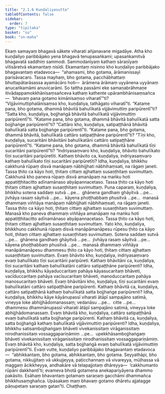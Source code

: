 ```yaml
---
title: "2.1.6 Kuṇḍaliyasutta"
tableOfContents: false
sidebar:
  order: 7
type: "tipitaka"
basket: "su"
book: "sn-maha"
---
```



<DynamicBreadcrumb />

<Division number="187" book="sn-maha">

<Paragraph number="399" book="sn-maha">
Ekaṃ samayaṃ bhagavā sākete viharati añjanavane migadāye. Atha kho kuṇḍaliyo paribbājako yena bhagavā tenupasaṅkami; upasaṅkamitvā bhagavatā saddhiṃ sammodi. Sammodanīyaṃ kathaṃ sāraṇīyaṃ vītisāretvā ekamantaṃ nisīdi. Ekamantaṃ nisinno kho kuṇḍaliyo paribbājako bhagavantaṃ etadavoca—  “ahamasmi, bho gotama, ārāmanissayī parisāvacaro. Tassa mayhaṃ, bho gotama, pacchābhattaṃ bhuttapātarāsassa ayamācāro hoti—  ārāmena ārāmaṃ uyyānena uyyānaṃ anucaṅkamāmi anuvicarāmi. So tattha passāmi eke samaṇabrāhmaṇe itivādappamokkhānisaṃsañceva kathaṃ kathente upārambhānisaṃsañca—  ‘bhavaṃ pana gotamo kimānisaṃso viharatī’”ti? “Vijjāvimuttiphalānisaṃso kho, kuṇḍaliya, tathāgato viharatī”ti.
</Paragraph>

<Paragraph number="400" book="sn-maha">
“Katame pana, bho gotama, dhammā bhāvitā bahulīkatā vijjāvimuttiṃ paripūrentī”ti? “Satta kho, kuṇḍaliya, bojjhaṅgā bhāvitā bahulīkatā vijjāvimuttiṃ paripūrentī”ti. “Katame pana, bho gotama, dhammā bhāvitā bahulīkatā satta bojjhaṅge paripūrentī”ti? “Cattāro kho, kuṇḍaliya, satipaṭṭhānā bhāvitā bahulīkatā satta bojjhaṅge paripūrentī”ti. “Katame pana, bho gotama, dhammā bhāvitā, bahulīkatā cattāro satipaṭṭhāne paripūrentī”ti? “Tīṇi kho, kuṇḍaliya, sucaritāni bhāvitāni bahulīkatāni cattāro satipaṭṭhāne paripūrentī”ti. “Katame pana, bho gotama, dhammā bhāvitā bahulīkatā tīṇi sucaritāni paripūrentī”ti? “Indriyasaṃvaro kho, kuṇḍaliya, bhāvito bahulīkato tīṇi sucaritāni paripūretīti.
</Paragraph>

<Paragraph number="401" book="sn-maha">
Kathaṃ bhāvito ca, kuṇḍaliya, indriyasaṃvaro kathaṃ bahulīkato tīṇi sucaritāni paripūretīti? Idha, kuṇḍaliya, bhikkhu cakkhunā rūpaṃ disvā manāpaṃ nābhijjhati nābhihaṃsati, na rāgaṃ janeti. Tassa ṭhito ca kāyo hoti, ṭhitaṃ cittaṃ ajjhattaṃ susaṇṭhitaṃ suvimuttaṃ. Cakkhunā kho paneva rūpaṃ disvā amanāpaṃ na maṅku hoti appatiṭṭhitacitto adīnamānaso abyāpannacetaso. Tassa ṭhito ca kāyo hoti ṭhitaṃ cittaṃ ajjhattaṃ susaṇṭhitaṃ suvimuttaṃ.
</Paragraph>

<Paragraph number="402" book="sn-maha">
Puna caparaṃ, kuṇḍaliya, bhikkhu sotena saddaṃ sutvā …pe…  ghānena gandhaṃ ghāyitvā …pe…  jivhāya rasaṃ sāyitvā …pe…  kāyena phoṭṭhabbaṃ phusitvā …pe…  manasā dhammaṃ viññāya manāpaṃ nābhijjhati nābhihaṃsati, na rāgaṃ janeti. Tassa ṭhito ca kāyo hoti, ṭhitaṃ cittaṃ ajjhattaṃ susaṇṭhitaṃ suvimuttaṃ. Manasā kho paneva dhammaṃ viññāya amanāpaṃ na maṅku hoti appatiṭṭhitacitto adīnamānaso abyāpannacetaso. Tassa ṭhito ca kāyo hoti, ṭhitaṃ cittaṃ ajjhattaṃ susaṇṭhitaṃ suvimuttaṃ.
</Paragraph>

<Paragraph number="403" book="sn-maha">
Yato kho, kuṇḍaliya, bhikkhuno cakkhunā rūpaṃ disvā manāpāmanāpesu rūpesu ṭhito ca kāyo hoti, ṭhitaṃ cittaṃ ajjhattaṃ susaṇṭhitaṃ suvimuttaṃ. Sotena saddaṃ sutvā …pe…  ghānena gandhaṃ ghāyitvā …pe…  jivhāya rasaṃ sāyitvā …pe…  kāyena phoṭṭhabbaṃ phusitvā …pe…  manasā dhammaṃ viññāya manāpāmanāpesu dhammesu ṭhito ca kāyo hoti, ṭhitaṃ cittaṃ ajjhattaṃ susaṇṭhitaṃ suvimuttaṃ. Evaṃ bhāvito kho, kuṇḍaliya, indriyasaṃvaro evaṃ bahulīkato tīṇi sucaritāni paripūreti.
</Paragraph>

<Paragraph number="404" book="sn-maha">
Kathaṃ bhāvitāni ca, kuṇḍaliya, tīṇi sucaritāni kathaṃ bahulīkatāni cattāro satipaṭṭhāne paripūrenti? Idha, kuṇḍaliya, bhikkhu kāyaduccaritaṃ pahāya kāyasucaritaṃ bhāveti, vacīduccaritaṃ pahāya vacīsucaritaṃ bhāveti, manoduccaritaṃ pahāya manosucaritaṃ bhāveti. Evaṃ bhāvitāni kho, kuṇḍaliya, tīṇi sucaritāni evaṃ bahulīkatāni cattāro satipaṭṭhāne paripūrenti.
</Paragraph>

<Paragraph number="405" book="sn-maha">
Kathaṃ bhāvitā ca, kuṇḍaliya, cattāro satipaṭṭhānā kathaṃ bahulīkatā satta bojjhaṅge paripūrenti? Idha, kuṇḍaliya, bhikkhu kāye kāyānupassī viharati ātāpī sampajāno satimā, vineyya loke abhijjhādomanassaṃ; vedanāsu …pe…  citte …pe…  dhammesu dhammānupassī viharati ātāpī sampajāno satimā, vineyya loke abhijjhādomanassaṃ. Evaṃ bhāvitā kho, kuṇḍaliya, cattāro satipaṭṭhānā evaṃ bahulīkatā satta bojjhaṅge paripūrenti.
</Paragraph>

<Paragraph number="406" book="sn-maha">
Kathaṃ bhāvitā ca, kuṇḍaliya, satta bojjhaṅgā kathaṃ bahulīkatā vijjāvimuttiṃ paripūrenti? Idha, kuṇḍaliya, bhikkhu satisambojjhaṅgaṃ bhāveti vivekanissitaṃ virāganissitaṃ nirodhanissitaṃ vossaggapariṇāmiṃ …pe…  upekkhāsambojjhaṅgaṃ bhāveti vivekanissitaṃ virāganissitaṃ nirodhanissitaṃ vossaggapariṇāmiṃ. Evaṃ bhāvitā kho, kuṇḍaliya, satta bojjhaṅgā evaṃ bahulīkatā vijjāvimuttiṃ paripūrentī”ti.
</Paragraph>

<Paragraph number="407" book="sn-maha">
Evaṃ vutte, kuṇḍaliyo paribbājako bhagavantaṃ etadavoca—  “abhikkantaṃ, bho gotama, abhikkantaṃ, bho gotama. Seyyathāpi, bho gotama, nikkujjitaṃ vā ukkujjeyya, paṭicchannaṃ vā vivareyya, mūḷhassa vā maggaṃ ācikkheyya, andhakāre vā telapajjotaṃ dhāreyya—  ‘cakkhumanto rūpāni dakkhantī’ti; evameva bhotā gotamena anekapariyāyena dhammo pakāsito. Esāhaṃ bhavantaṃ gotamaṃ saraṇaṃ gacchāmi dhammañca bhikkhusaṃghañca. Upāsakaṃ maṃ bhavaṃ gotamo dhāretu ajjatagge pāṇupetaṃ saraṇaṃ gatan”ti.

</Paragraph>
</Division>

<Paragraph number="408" type="center" book="sn-maha">
Chaṭṭhaṃ.
</Paragraph>